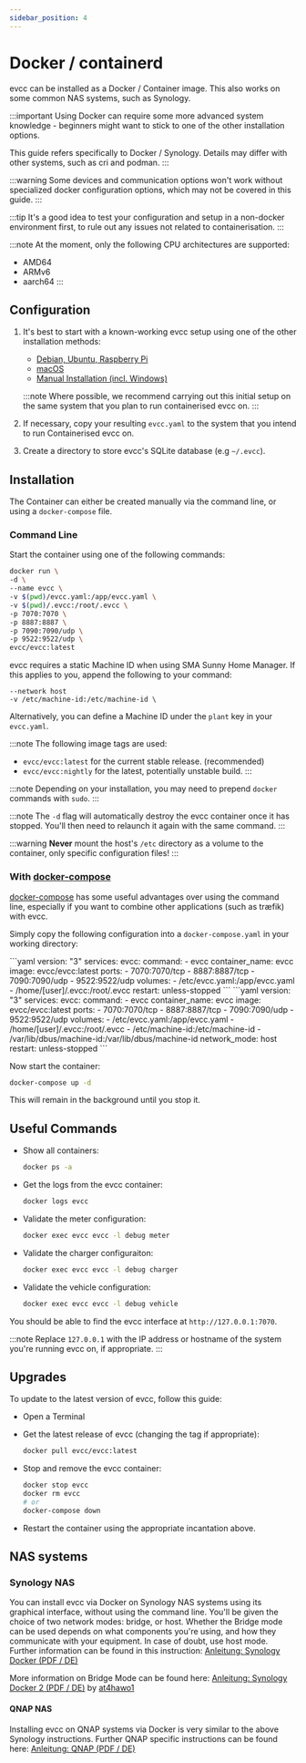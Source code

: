 ```yaml
---
sidebar_position: 4
---
```



# Docker / containerd

evcc can be installed as a Docker / Container image. This also works on some common NAS systems, such as Synology.

:::important
Using Docker can require some more advanced system knowledge - beginners might want to stick to one of the other installation options.

This guide refers specifically to Docker / Synology. Details may differ with other systems, such as cri and podman.
:::

:::warning
Some devices and communication options won't work without specialized docker configuration options, which may not be covered in this guide.
:::

:::tip
It's a good idea to test your configuration and setup in a non-docker environment first, to rule out any issues not related to containerisation.
:::

:::note
At the moment, only the following CPU architectures are supported:

- AMD64
- ARMv6
- aarch64
:::

## Configuration

1. It's best to start with a known-working evcc setup using one of the other installation methods:

   - [Debian, Ubuntu, Raspberry Pi](linux)
   - [macOS](macos)
   - [Manual Installation (incl. Windows)](manual)

   :::note
   Where possible, we recommend carrying out this initial setup on the same system that you plan to run containerised evcc on.
   :::

2. If necessary, copy your resulting `evcc.yaml` to the system that you intend to run Containerised evcc on.
3. Create a directory to store evcc's SQLite database (e.g `~/.evcc`).

## Installation

The Container can either be created manually via the command line, or using a `docker-compose` file.

### Command Line

Start the container using one of the following commands:

<Tabs groupId="docker">
  <TabItem value="default" label="Standard" default>

```sh
docker run \
-d \
--name evcc \
-v $(pwd)/evcc.yaml:/app/evcc.yaml \
-v $(pwd)/.evcc:/root/.evcc \
-p 7070:7070 \
-p 8887:8887 \
-p 7090:7090/udp \
-p 9522:9522/udp \
evcc/evcc:latest
```

  </TabItem>
  <TabItem value="sma" label="SMA devices and EEBus">
  evcc requires a static Machine ID when using SMA Sunny Home Manager. If this applies to you, append the following to your command:

```
--network host
-v /etc/machine-id:/etc/machine-id \
```

Alternatively, you can define a Machine ID under the `plant` key in your `evcc.yaml`.

  </TabItem>
</Tabs>

:::note
The following image tags are used:

- `evcc/evcc:latest` for the current stable release. (recommended)
- `evcc/evcc:nightly` for the latest, potentially unstable build.
  :::

:::note
Depending on your installation, you may need to prepend `docker` commands with `sudo`.
:::

:::note
The `-d` flag will automatically destroy the evcc container once it has stopped. You'll then need to relaunch it again with the same command.
:::

:::warning
**Never** mount the host's `/etc` directory as a volume to the container, only specific configuration files!
:::

### With [docker-compose](https://docs.docker.com/compose)

[docker-compose](https://docs.docker.com/compose) has some useful advantages over using the command line, especially if you want to combine other applications (such as træfik) with evcc.

Simply copy the following configuration into a `docker-compose.yaml` in your working directory:

<Tabs groupId="compose">
  <TabItem value="default" label="Standard" default>
```yaml
version: "3"
services:
  evcc:
    command:
      - evcc
    container_name: evcc
    image: evcc/evcc:latest
    ports:
      - 7070:7070/tcp
      - 8887:8887/tcp
      - 7090:7090/udp
      - 9522:9522/udp
    volumes:
      - /etc/evcc.yaml:/app/evcc.yaml
      - /home/[user]/.evcc:/root/.evcc
    restart: unless-stopped
```
  </TabItem>
  <TabItem value="sma" label="SMA Geräte und EEBus">
```yaml
version: "3"
services:
  evcc:
    command:
      - evcc
    container_name: evcc
    image: evcc/evcc:latest
    ports:
      - 7070:7070/tcp
      - 8887:8887/tcp
      - 7090:7090/udp
      - 9522:9522/udp
    volumes:
      - /etc/evcc.yaml:/app/evcc.yaml
      - /home/[user]/.evcc:/root/.evcc
      - /etc/machine-id:/etc/machine-id
      - /var/lib/dbus/machine-id:/var/lib/dbus/machine-id
    network_mode: host
    restart: unless-stopped
```
  </TabItem>
</Tabs>

Now start the container:

```sh
docker-compose up -d
```

This will remain in the background until you stop it.

## Useful Commands

- Show all containers:

  ```sh
  docker ps -a
  ```

- Get the logs from the evcc container:

  ```sh
  docker logs evcc
  ```

- Validate the meter configuration:

  ```sh
  docker exec evcc evcc -l debug meter
  ```

- Validate the charger configuraiton:

  ```sh
  docker exec evcc evcc -l debug charger
  ```

- Validate the vehicle configuration:

  ```sh
  docker exec evcc evcc -l debug vehicle
  ```

You should be able to find the evcc interface at `http://127.0.0.1:7070`.

:::note
Replace `127.0.0.1` with the IP address or hostname of the system you're running evcc on, if appropriate.
:::

## Upgrades

To update to the latest version of evcc, follow this guide:

- Open a Terminal

- Get the latest release of evcc (changing the tag if appropriate):

  ```sh
  docker pull evcc/evcc:latest
  ```

- Stop and remove the evcc container:

  ```sh
  docker stop evcc
  docker rm evcc
  # or
  docker-compose down
  ```

- Restart the container using the appropriate incantation above.

## NAS systems

### Synology NAS

You can install evcc via Docker on Synology NAS systems using its graphical interface, without using the command line.
You'll be given the choice of two network modes: bridge, or host. Whether the Bridge mode can be used depends on what components you're using, and how they communicate with your equipment.
In case of doubt, use host mode. Further information can be found in this instruction:
[Anleitung: Synology Docker (PDF / DE)](https://github.com/evcc-io/docs/files/10365841/Anleitung.EVCC.Synology.Docker.Elli.Charger.Connect-Pro.pdf)

More information on Bridge Mode can be found here:
[Anleitung: Synology Docker 2 (PDF / DE)](https://github.com/evcc-io/docs/files/10365845/EVCC_Synology_Docker-2.pdf) by [at4hawo1](https://github.com/at4hawo1)

#### QNAP NAS

Installing evcc on QNAP systems via Docker is very similar to the above Synology instructions.
Further QNAP specific instructions can be found here:
[Anleitung: QNAP (PDF / DE)](https://github.com/evcc-io/docs/files/11241693/EVCC_auf_QNAP_Container_Station.pdf)
